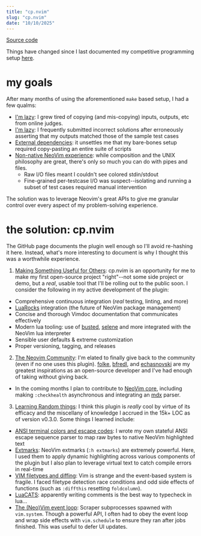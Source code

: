 ```yaml
---
title: "cp.nvim"
slug: "cp.nvim"
date: "10/10/2025"
---
```


[Source code](https://github.com/barrett-ruth/cp.nvim)

Things have changed since I last documented my competitive programming setup [here](https://barrettruth.com/posts/software/my-cp-setup.html).

# my goals

After many months of using the aforementioned `make` based setup, I had a few qualms:

- <u>I'm lazy</u>: I grew tired of copying (and mis-copying) inputs, outputs, etc from online judges.
- <u>I'm lazy</u>: I frequently submitted incorrect solutions after erroneously asserting that my outputs matched those of the sample test cases
- <u>External dependencies</u>: it unsettles me that my bare-bones setup required copy-pasting an entire suite of scripts
- <u>Non-native NeoVim experience</u>: while composition and the UNIX philosophy are great, there's only so much you can do with pipes and files.
     - Raw I/O files meant I couldn't see colored stdin/stdout
     - Fine-grained per-testcase I/O was suspect--isolating and running a subset of test cases required manual intervention

The solution was to leverage Neovim's great APIs to give me granular control over every aspect of my problem-solving experience.

# the solution: cp.nvim

The GitHub page documents the plugin well enough so I'll avoid re-hashing it here. Instead, what's more interesting to document is why I thought this was a worthwhile experience.

1. <u>Making Something Useful for Others</u>: cp.nvim is an opportunity for me to make my first open-source project "right"--not some side project or demo, but a *real*, usable tool that I'll be rolling out to the public soon. I consider the following in my active development of the plugin:

- Comprehensive continuous integration (*real* testing, linting, and more)
- [LuaRocks](https://luarocks.org/) integration (the future of NeoVim package management)
- Concise and thorough Vimdoc documentation that communicates effectively
- Modern lua tooling: use of [busted](https://lunarmodules.github.io/busted/), [selene](https://kampfkarren.github.io/selene/) and more integrated with the NeoVim lua interpreter
- Sensible user defaults & extreme customization
- Proper versioning, tagging, and releases

2. <u>The Neovim Community</u>: I'm elated to finally give back to the community (even if no one uses this plugin). [folke](https://github.com/folke), [bfredl](https://github.com/bfredl), and [echasnovski](https://github.com/echasnovski) are my greatest inspirations as an open-source developer and I've had enough of taking without giving back.
- In the coming months I plan to contribute to [NeoVim core](https://github.com/neovim/neovim), including making `:checkhealth` asynchronous and integrating an [mdx](https://mdxjs.com/) parser.

3. <u>Learning Random things</u>: I think this plugin is *really* cool by virtue of its efficacy and the miscellany of knowledge I accrued in the 15k+ LOC as of version v0.3.0. Some things I learned include:

- <u>ANSI terminal colors and escape codes</u>: I wrote my own stateful ANSI escape sequence parser to map raw bytes to native NeoVim highlighted text
- <u>Extmarks</u>: NeoVim extmarks (`:h extmarks`) are extremely powerful. Here, I used them to apply dynamic highlighting across various components of the plugin but I also plan to leverage virtual text to catch compile errors in real-time
- <u>VIM filetypes and diffing</u>: Vim is strange and the event-based system is fragile. I faced filetype detection race conditions and odd side effects of functions (such as `:diffthis` resetting `foldcolumn`).
- <u>[LuaCATS](https://github.com/LuaCATS)</u>: apparently writing comments is the best way to typecheck in lua...
- <u>The (Neo)Vim event loop</u>: Scraper subprocesses spawned with `vim.system`. Though a powerful API, I often had to obey the event loop and wrap side effects with `vim.schedule` to ensure they ran after jobs finished. This was useful to defer UI updates.
